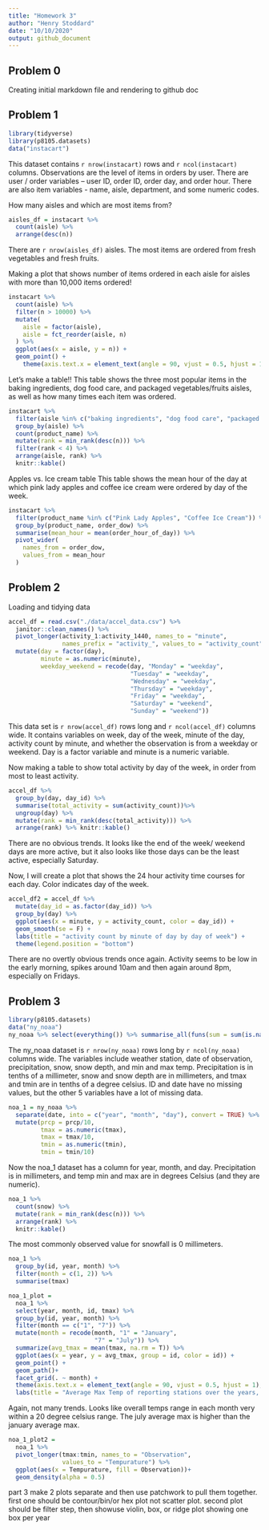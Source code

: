 ```yaml
---
title: "Homework 3"
author: "Henry Stoddard"
date: "10/10/2020"
output: github_document
---
```

## Problem 0
Creating initial markdown file and rendering to github doc

## Problem 1
```r
library(tidyverse)
library(p8105.datasets)
data("instacart")
```

This dataset contains `r nrow(instacart)` rows and `r ncol(instacart)` columns.
Observations are the level of items in orders by user. There are user / order variables -- user ID, order ID, order day, and order hour. There are also item variables - name, aisle, department, and some numeric codes.

How many aisles and which are most items from?

```r
aisles_df = instacart %>% 
  count(aisle) %>% 
  arrange(desc(n))
```
There are `r nrow(aisles_df)` aisles. The most items are ordered from fresh vegetables and fresh fruits.

Making a plot that shows number of items ordered in each aisle for aisles with more than 10,000 items ordered!
```r
instacart %>% 
  count(aisle) %>% 
  filter(n > 10000) %>% 
  mutate(
    aisle = factor(aisle),
    aisle = fct_reorder(aisle, n)
  ) %>% 
  ggplot(aes(x = aisle, y = n)) +
  geom_point() +
    theme(axis.text.x = element_text(angle = 90, vjust = 0.5, hjust = 1))
```

Let's make a table!!
This table shows the three most popular items in the baking ingredients, dog food care, and packaged vegetables/fruits aisles, as well as how many times each item was ordered.
```r
instacart %>% 
  filter(aisle %in% c("baking ingredients", "dog food care", "packaged vegetables fruits")) %>% 
  group_by(aisle) %>% 
  count(product_name) %>% 
  mutate(rank = min_rank(desc(n))) %>% 
  filter(rank < 4) %>% 
  arrange(aisle, rank) %>% 
  knitr::kable()
```

Apples vs. Ice cream table
This table shows the mean hour of the day at which pink lady apples and coffee ice cream were ordered by day of the week.
```r
instacart %>%
  filter(product_name %in% c("Pink Lady Apples", "Coffee Ice Cream")) %>%
  group_by(product_name, order_dow) %>%
  summarise(mean_hour = mean(order_hour_of_day)) %>% 
  pivot_wider(
    names_from = order_dow,
    values_from = mean_hour
  )
```

## Problem 2

Loading and tidying data

```r
accel_df = read.csv("./data/accel_data.csv") %>% 
  janitor::clean_names() %>% 
  pivot_longer(activity_1:activity_1440, names_to = "minute",
               names_prefix = "activity_", values_to = "activity_count") %>% 
  mutate(day = factor(day),
         minute = as.numeric(minute),
         weekday_weekend = recode(day, "Monday" = "weekday",
                                  "Tuesday" = "weekday",
                                  "Wednesday" = "weekday",
                                  "Thursday" = "weekday",
                                  "Friday" = "weekday",
                                  "Saturday" = "weekend",
                                  "Sunday" = "weekend"))
```
This data set is `r nrow(accel_df)` rows long and `r ncol(accel_df)` columns wide. It contains variables on week, day of the week, minute of the day, activity count by minute, and whether the observation is from a weekday or weekend. Day is a factor variable and minute is a numeric variable.

Now making a table to show total activity by day of the week, in order from most to least activity.
```r
accel_df %>% 
  group_by(day, day_id) %>%
  summarise(total_activity = sum(activity_count))%>%
  ungroup(day) %>% 
  mutate(rank = min_rank(desc(total_activity))) %>% 
  arrange(rank) %>% knitr::kable()
```

There are no obvious trends. It looks like the end of the week/ weekend days are more active, but it also looks like those days can be the least active, especially Saturday.

Now, I will create a plot that shows the 24 hour activity time courses for each day. Color indicates day of the week.
```r
accel_df2 = accel_df %>% 
  mutate(day_id = as.factor(day_id)) %>% 
  group_by(day) %>% 
  ggplot(aes(x = minute, y = activity_count, color = day_id)) +
  geom_smooth(se = F) +
  labs(title = "activity count by minute of day by day of week") +
  theme(legend.position = "bottom")
```

There are no overtly obvious trends once again. Activity seems to be low in the early morning, spikes around 10am and then again around 8pm, especially on Fridays.

## Problem 3

```r
library(p8105.datasets)
data("ny_noaa")
ny_noaa %>% select(everything()) %>% summarise_all(funs(sum = sum(is.na(.))))
```
The ny_noaa dataset is `r nrow(ny_noaa)` rows long by `r ncol(ny_noaa)` columns wide. The variables include weather station, date of observation, precipitation, snow, snow depth, and min and max temp. Precipitation is in tenths of a millimeter, snow and snow depth are in millimeters, and tmax and tmin are in tenths of a degree celsius. ID and date have no missing values, but the other 5 variables have a lot of missing data.

```r
noa_1 = ny_noaa %>% 
  separate(date, into = c("year", "month", "day"), convert = TRUE) %>% 
  mutate(prcp = prcp/10,
         tmax = as.numeric(tmax),
         tmax = tmax/10,
         tmin = as.numeric(tmin),
         tmin = tmin/10)
```
Now the noa_1 dataset has a column for year, month, and day. Precipitation is in millimeters, and temp min and max are in degrees Celsius (and they are numeric).
```r
noa_1 %>% 
  count(snow) %>% 
  mutate(rank = min_rank(desc(n))) %>% 
  arrange(rank) %>% 
  knitr::kable()
```
The most commonly observed value for snowfall is 0 millimeters.

```r
noa_1 %>% 
  group_by(id, year, month) %>% 
  filter(month = c(1, 2)) %>% 
  summarise(tmax)
```


```r
noa_1_plot = 
  noa_1 %>%
  select(year, month, id, tmax) %>% 
  group_by(id, year, month) %>% 
  filter(month == c("1", "7")) %>% 
  mutate(month = recode(month, "1" = "January",
                        "7" = "July")) %>% 
  summarize(avg_tmax = mean(tmax, na.rm = T)) %>% 
  ggplot(aes(x = year, y = avg_tmax, group = id, color = id)) +
  geom_point() +
  geom_path()+
  facet_grid(. ~ month) +
  theme(axis.text.x = element_text(angle = 90, vjust = 0.5, hjust = 1), legend.position = "none")+
  labs(title = "Average Max Temp of reporting stations over the years, january vs. july", x = "Year", y = "Avg Max Temp")
```
Again, not many trends. Looks like overall temps range in each month very within a 20 degree celsius range. The july average max is higher than the january average max.

```r
noa_1_plot2 =
  noa_1 %>% 
  pivot_longer(tmax:tmin, names_to = "Observation",
               values_to = "Tempurature") %>% 
  ggplot(aes(x = Tempurature, fill = Observation))+
  geom_density(alpha = 0.5)
```

part 3 make 2 plots separate and then use patchwork to pull them together. first one should be contour/bin/or hex plot not scatter plot. second plot should be filter step, then showuse violin, box, or ridge plot showing one box per year